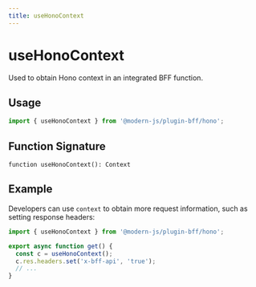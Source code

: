 ```yaml
---
title: useHonoContext
---
```

# useHonoContext

Used to obtain Hono context in an integrated BFF function.

## Usage

```ts
import { useHonoContext } from '@modern-js/plugin-bff/hono';
```

## Function Signature

`function useHonoContext(): Context`

## Example

Developers can use `context` to obtain more request information, such as setting response headers:

```ts
import { useHonoContext } from '@modern-js/plugin-bff/hono';

export async function get() {
  const c = useHonoContext();
  c.res.headers.set('x-bff-api', 'true');
  // ...
}
```
